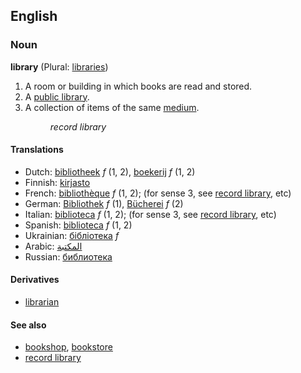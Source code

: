 ==English==
===Noun===
'''library''' (Plural: [[libraries]])

# A room or building in which books are read and stored.
# A [[public library]].
# A collection of items of the same [[medium]].
#:''record library''

====Translations====
*Dutch: [[bibliotheek]] ''f'' (1, 2), [[boekerij]] ''f'' (1, 2)
*Finnish: [[kirjasto]]
*French: [[bibliothèque]] ''f'' (1, 2); (for sense 3, see [[record library]], etc)
*German: [[Bibliothek]] ''f'' (1), [[Bücherei]] ''f'' (2)
*Italian: [[biblioteca]] ''f'' (1, 2); (for sense 3, see [[record library]], etc)
*Spanish: [[biblioteca]] ''f'' (1, 2)
*Ukrainian: [[бібліотека]] ''f''
*Arabic: [[المكتبة ]]
*Russian: [[библиотека]]

====Derivatives====
*[[librarian]]

====See also====
*[[bookshop]], [[bookstore]]
*[[record library]]